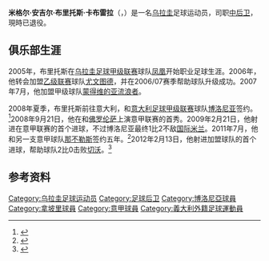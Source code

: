 {{Spanish name|布里托斯（Britos）|卡布雷拉（Cabrera）}}
{{noteta|G1=足球|G2=EPL|G3=意甲
|1=zh-hans:布里托斯;zh-hk:比列圖斯;}}
{{infobox Football biography
| name      = 米格尔·布里托斯 <br> Miguel Britos
| image = [[File:Miguel_angel_britos.JPG|200px]]
| fullname = Miguel Ángel Britos Cabrera
| birth_date = {{Birth date and age|df=yes|1985|7|17}}
| birth_place = [[乌拉圭|乌拉圭]][[馬爾多納多|馬爾多納多]]
| height = {{height|m=1.88|precision=0}}
| currentclub  = 
| clubnumber = 
| position = [[后卫_(足球)|后卫]]
| youthyears1 =
| youthclubs1 =
| years1 = 2005–2006 | clubs1 = [[凤凰竞技俱乐部|凤凰]]                    | caps1 = 12  | goals1 = 0
| years2 = 2006–2007 | clubs2 = [[Juventud_de_Las_Piedras|尤文图德]]               | caps2 = 33 | goals2 = 3
| years3 = 2007–2008 | clubs3 = [[蒙得维的亚流浪者足球俱乐部|蒙得维的亚流浪者]] | caps3 = 26  | goals3 = 1
| years4 = 2008–2011 | clubs4 = [[博洛尼亚足球俱乐部|博洛尼亚]]                      | caps4 = 70  | goals4 = 4
| years5 = 2011–2015 | clubs5 = [[那不勒斯足球俱乐部|那不勒斯]]          | caps5 = 68  | goals5 = 3
| years6 = 2015–2019 | clubs6 = [[沃特福德足球俱乐部|沃特福德]]                           | caps6 = 66  | goals6 = 2
| pcupdate = 2019年7月1日
}}
'''米格尔·安吉尔·布里托斯·卡布雷拉'''（{{lang|es|'''Miguel Ángel Britos Cabrera'''}}，{{bd|1985年|7月17日|catIdx=Britos, Miguel}}）是一名[[乌拉圭|乌拉圭]]足球运动员，司职[[后卫_(足球)|中后卫]]，現時已退役。

==俱乐部生涯==
2005年，布里托斯在[[乌拉圭足球甲级联赛|乌拉圭足球甲级联赛]]球队[[凤凰竞技俱乐部|凤凰]]开始职业足球生涯。2006年，他转会加盟[[乌拉圭足球乙级联赛|乙级联赛]]球队[[Juventud_de_Las_Piedras|尤文图德]]，并在2006/07赛季帮助球队升级成功。2007年7月，他加盟甲级球队[[蒙得维的亚流浪者足球俱乐部|蒙得维的亚流浪者]]。

2008年夏季，布里托斯前往意大利，和[[意大利足球甲级联赛|意大利足球甲级联赛]]球队[[博洛尼亚足球俱乐部|博洛尼亚]]签约。<ref>{{cite news |url=http://www.espectador.com/1v4_contenido.php?id=126807&sts=1 |publisher=Espectador.com |title=Six million dollars |accessdate=12 July 2008 |date=12 July 2008 |language=es |deadurl=yes |archiveurl=https://web.archive.org/web/20120407030905/http://www.espectador.com/1v4_contenido.php?id=126807&sts=1 |archivedate=2012年4月7日 }}</ref>2008年9月21日，他在和[[佛罗伦萨足球俱乐部|佛罗伦萨]]上演意甲联赛的首秀。2009年2月21日，他射进在意甲联赛的首个进球，不过博洛尼亚最终1比2不敌[[国际米兰足球俱乐部|国际米兰]]。2011年7月，他和另一支意甲球队[[那不勒斯足球俱乐部|那不勒斯]]签约五年。<ref>{{cite news |url=http://www.goal.com/en/news/11/transfer-zone/2011/07/12/2571826/official-miguel-britos-completes-switch-to-napoli |publisher=Goal.com |title=Official: Miguel Britos completes switch to Napoli |accessdate=12 July 2011 |date=12 July 2011}}</ref>2012年2月13日，他射进加盟球队的首个进球，帮助球队2比0击败[[切沃足球俱乐部|切沃]]。<ref>{{cite news |url=http://www.goal.com/en/match/64069/ssc-napoli-vs-chievo/report |publisher=Goal.com |title=Napoli 2–0 Chievo: Britos and Cavani strike as Walter Mazzarri's side record first Serie A win in six matches |accessdate=13 February 2012 |date=13 February 2012 |archive-date=2018-03-19 |archive-url=https://web.archive.org/web/20180319214430/http://www.goal.com/en/match/64069/ssc-napoli-vs-chievo/report |dead-url=no }}</ref>

==参考资料==
{{reflist}}

{{DEFAULTSORT:Britos, Miguel}}
[[Category:乌拉圭足球运动员|Category:乌拉圭足球运动员]]
[[Category:足球后卫|Category:足球后卫]]
[[Category:博洛尼亞球員|Category:博洛尼亞球員]]
[[Category:拿坡里球員|Category:拿坡里球員]]
[[Category:意甲球員|Category:意甲球員]]
[[Category:義大利外籍足球運動員|Category:義大利外籍足球運動員]]